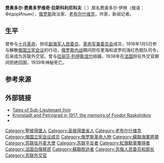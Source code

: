 '''费奥多尔·费奥多罗维奇·拉斯科利尼科夫'''（{{lang-ru|Фёдор Фёдорович Раскольников}} {{bd|1892年|1月28日|1939年|9月12日}}）原名费奥多尔·伊林（俄语：ФёдорИльин），[[俄罗斯|俄罗斯]]政治家、[[老布尔什维克|老布尔什维克]]，作家，新闻记者。

==生平==
曾参与[[十月革命|十月革命]]，担任[[海军人民委员部|副海军人民委员]]，[[革命军事委员会|革命军事委员会]]成员，1918年1月5日参与解散[[俄国立宪会议|俄国立宪会议]]的行动，[[俄罗斯内战|俄罗斯内战]]期间担任里海和波罗的海红色舰队司令，后来成为苏联外交官。曾与[[拉丽莎·列伊斯涅尔|拉丽莎·列伊斯涅尔]]结婚，1938年在[[法国|法国]]担任外交官期间拒绝回国，1939年神秘死亡。

==参考来源==
{{Reflist}}

==外部链接==
*[http://www.marxists.org/history/ussr/government/red-army/1918/raskolnikov/ilyin/ Tales of Sub-Lieutenant Ilyin] {{Wayback|url=http://www.marxists.org/history/ussr/government/red-army/1918/raskolnikov/ilyin/ |date=20200623074150 }}
*[https://www.bolshevik.info/kronstadt-and-petrograd-in-1917.htm Kronstadt and Petrograd in 1917: the memoirs of Fyodor Raskolnikov] {{Wayback|url=https://www.bolshevik.info/kronstadt-and-petrograd-in-1917.htm |date=20210207015228 }}
* {{PM20|FID=pe/014141}}

{{苏联间谍}}
{{Authority control}}
{{DEFAULTSORT:Raskolnikov, Fyodor}}
[[Category:聖彼得堡人|Category:聖彼得堡人]]
[[Category:圣彼得堡省人|Category:圣彼得堡省人]]
[[Category:老布尔什维克|Category:老布尔什维克]]
[[Category:俄国立宪会议成员|Category:俄国立宪会议成员]]
[[Category:俄罗斯革命人物|Category:俄罗斯革命人物]]
[[Category:蘇聯海軍將領|Category:蘇聯海軍將領]]
[[Category:苏联驻丹麦大使|Category:苏联驻丹麦大使]]
[[Category:苏联平反者|Category:苏联平反者]]
[[Category:紅旗勳章獲得者|Category:紅旗勳章獲得者]]
[[Category:法国白俄移民|Category:法国白俄移民]]
[[Category:蘇聯脫逃者|Category:蘇聯脫逃者]]
[[Category:苏俄人民委员和部长|Category:苏俄人民委员和部长]]
[[Category:苏联外交官|Category:苏联外交官]]